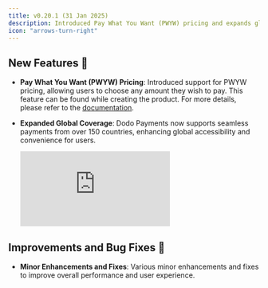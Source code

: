 ```yaml
---
title: v0.20.1 (31 Jan 2025)
description: Introduced Pay What You Want (PWYW) pricing and expands global payment coverage.
icon: "arrows-turn-right"
---
```


## New Features 🚀

- **Pay What You Want (PWYW) Pricing**: Introduced support for PWYW pricing, allowing users to choose any amount they wish to pay. This feature can be found while creating the product. For more details, please refer to the [documentation](/features/product-catalog/pricing#pay-what-you-want-pricing).

- **Expanded Global Coverage**: Dodo Payments now supports seamless payments from over 150 countries, enhancing global accessibility and convenience for users.
    <iframe 
        className="w-full aspect-video rounded-md" 
        src="https://www.youtube.com/embed/JQJbSM_vz4g"
        title="Global Coverage Announcement | Dodo Payments"
        frameBorder="0"
        allow="accelerometer; autoplay; clipboard-write; encrypted-media; gyroscope; picture-in-picture"
        allowFullScreen
    ></iframe>

## Improvements and Bug Fixes 🔧

- **Minor Enhancements and Fixes**: Various minor enhancements and fixes to improve overall performance and user experience.
